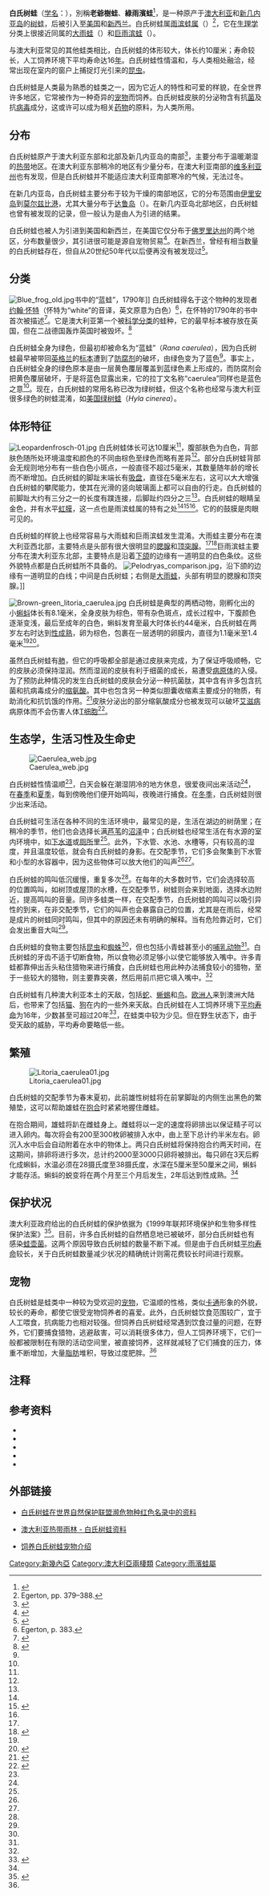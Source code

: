 {{Speciesbox
| status = LC
| status_system = iucn3.1
| status_ref = <ref name="iucn">{{IUCN2008|assessors=Jean-Marc Hero, Stephen Richards, Richard Retallick, Paul Horner, John Clarke, Ed Meyer|year=2004|id=41082|title=Litoria caerulea|downloaded=2009年1月28日}}</ref>
| image = Litoria caerulea2.JPG
| image_width = 250px
| image_caption = 
| genus = Litoria
| species = caerulea
| authority = [[约翰·怀特|White]], 1790
| range_map =Litoria caerulea distribution.png
| range_map_caption=
}}

'''白氏树蛙'''（[[学名|学名]]：''{{lang|la|Litoria caerulea}}''），別稱'''老爺樹蛙'''、'''綠雨濱蛙'''<ref>{{cite web |url=http://e-info.org.tw/node/3641 |title=兩棲動物分泌物可能可作防蚊液 |accessdate=2012-02-10 |date=2006-02-23 |publisher=台湾环境资讯中心 |archive-date=2019-05-27 |archive-url=https://web.archive.org/web/20190527113107/https://e-info.org.tw/node/3641 |dead-url=no }}</ref>，是一种原产于[[澳大利亚|澳大利亚]]和[[新幾內亞|新几内亚岛]]的[[树蛙|树蛙]]，后被引入至[[美國|美国]]和[[新西兰|新西兰]]。白氏树蛙属[[雨濱蛙屬|雨滨蛙属]]（''{{lang|en|Litoria}}''）<ref>Egerton, pp. 379–388.</ref>，它在[[生理学|生理学]]分类上很接近同属的[[大雨蛙|大雨蛙]]（''{{lang|en|Litoria splendida}}''）和[[巨雨滨蛙|巨雨滨蛙]]（''{{lang|en|Litoria infrafrenata}}''）。

与澳大利亚常见的其他蛙类相比，白氏树蛙的体形较大，体长约10厘米；寿命较长，人工饲养环境下平均寿命达16[[年|年]]。白氏树蛙性情温和，与人类相处融洽，经常出现在室内的窗户上捕捉灯光引来的[[昆虫|昆虫]]。

白氏树蛙是人类最为熟悉的蛙类之一，因为它近人的特性和可爱的样貌，在全世界许多地区，它常被作为一种奇异的[[宠物|宠物]]而饲养。白氏树蛙皮肤的分泌物含有抗[[菌|菌]]及抗[[病毒|病毒]]成分，这或许可以成为相关[[药物|药物]]的原料，为人类所用。

== 分布 ==
白氏树蛙原产于澳大利亚东部和北部及新几内亚岛的南部<ref name="vinc">{{cite web|author=Vincent, L. |year=2001 |publisher=[[詹姆斯库克大学|詹姆斯库克大学]] |title=Litoria caerulea |url=http://www.jcu.edu.au/school/tbiol/zoology/herp/Litoriacaerulea.PDF |accessdate=2005-06-12 |format=PDF |deadurl=yes |archiveurl=https://web.archive.org/web/20040422212337/http://www.jcu.edu.au/school/tbiol/zoology/herp/Litoriacaerulea.PDF |archivedate=2004-04-22 }}</ref>，主要分布于温暖潮湿的[[热带|热带]]地区。在澳大利亚东部稍冷的地区有少量分布，在澳大利亚南部的[[維多利亞州|维多利亚州]]也有发现，但是白氏树蛙并不能适应澳大利亚南部寒冷的气候，无法过冬。

在新几内亚岛，白氏树蛙主要分布于较为干燥的南部地区，它的分布范围由[[伊里安岛|伊里安岛]]到[[莫尔兹比港|莫尔兹比港]]，尤其大量分布于[[达鲁岛|达鲁岛]]（{{lang|en|Daru Island}}）。在新几内亚岛北部地区，白氏树蛙也曾有被发现的记录，但一般认为是由人为引进的结果。

白氏树蛙也被人为引进到美国和新西兰，在美国它仅分布于[[佛罗里达州|佛罗里达州]]的两个地区，分布数量很少，其引进很可能是源自宠物贸易<ref>{{cite web |url=http://nas.er.usgs.gov/queries/FactSheet.asp?speciesID=2276 |title=Litoria caerulea   (White, 1790) |accessdate=2007-12-11 |work=Nonindigenous Aquatic Species |publisher=[[美国地质调查局|美国地质调查局]] |date=June 2002 |archive-date=2007-12-18 |archive-url=https://web.archive.org/web/20071218070740/http://nas.er.usgs.gov/queries/FactSheet.asp?speciesID=2276 |dead-url=no }}</ref>。在新西兰，曾经有相当数量的白氏树蛙存在，但自从20世纪50年代以后便再没有被发现过<ref>{{cite web |url=http://www.nzfrogs.org/NZ+Frogs/Introduced+frogs.html |title=Introduced frogs |accessdate=2007-12-11 |year=2006 |publisher=New Zealand Frog Research Group |archive-date=2012-10-17 |archive-url=https://www.webcitation.org/6BUNQfHZJ?url=http://www.nzfrogs.org/NZ+Frogs/Introduced+frogs.html |dead-url=no }}</ref>。

== 分类 ==
[[File:Blue_frog_old.jpg|thumb]]书中的“蓝蛙”，1790年]]
白氏树蛙得名于这个物种的发现者[[约翰·怀特|约翰·怀特]]（怀特为“white”的音译，英文原意为白色）<ref name=e383>Egerton, p. 383.</ref>，在怀特的1790年的书中首次被描述<ref name=White1790>{{cite book |author=White, John |title=Journal of a Voyage to New South Wales with sixty-five plates of non descript animals, birds, lizards, serpents, curious cones of trees and other natural productions |year=1790 |publisher=J. Debrett |location=London |url=http://ebooks.adelaide.edu.au/w/white/john/journal/ |access-date=2013-11-23 |archive-date=2019-03-07 |archive-url=https://web.archive.org/web/20190307092300/https://ebooks.adelaide.edu.au/w/white/john/journal/ |dead-url=yes }}</ref>。它是澳大利亚第一个被[[生物分類法|科学分类]]的蛙种，它的最早标本被存放在英国，但在二战德国轰炸英国时被毁坏。<ref name="Tyler1993">{{cite web |url=http://www.environment.gov.au/system/files/pages/dc11235d-8b3b-43f7-b991-8429f477a1d4/files/08-fauna-2a-amphibia-hylidae.pdf |title=Family Hylidae |accessdate=2013-11-23 |first=Michael J |last=Tyler |coauthors=Davies, Margaret |year=1993 |work=Fauna of Australia |publisher=[[澳大利亚环境、水、遗产和艺术部|Department of the Environment, Water, Heritage and the Arts]] |format=PDF |archive-date=2021-04-04 |archive-url=https://web.archive.org/web/20210404111542/https://environment.gov.au/system/files/pages/dc11235d-8b3b-43f7-b991-8429f477a1d4/files/08-fauna-2a-amphibia-hylidae.pdf |dead-url=no }}</ref>

白氏树蛙全身为绿色，但最初却被命名为“蓝蛙”（''Rana caerulea''），因为白氏树蛙最早被带回[[英格兰|英格兰]]的[[标本|标本]]遭到了[[防腐剂|防腐剂]]的破坏，由绿色变为了蓝色<ref name=e383/>。事实上，白氏树蛙全身的绿色原本是由一层黄色覆层覆盖到蓝绿色素上形成的，而防腐剂会把黄色覆层破坏，于是将蓝色显露出来，它的拉丁文名称“caerulea”同样也是蓝色之意<ref name="bruin2000"/>。现在，白氏树蛙的常用名称已改为绿树蛙，但这个名称也经常与澳大利亚很多绿色的树蛙混淆，如[[美国绿树蛙|美国绿树蛙]]（''Hyla cinerea''）。

== 体形特征 ==
[[File:Leopardenfrosch-01.jpg|thumb]]
白氏树蛙体长可达10厘米<ref name=e383/>，腹部肤色为白色，背部肤色随所处环境温度和颜色的不同由棕色至绿色而略有差异<ref name="vinc"/>。部分白氏树蛙背部会无规则地分布有一些白色小斑点，一般直径不超过5毫米，其数量随年龄的增长而不断增加。白氏树蛙的脚趾末端长有[[吸盘|吸盘]]，直径在5毫米左右，这可以大大增强白氏树蛙的攀爬能力，使其在光滑的竖向玻璃面上都可以自由的行走。白氏树蛙的前脚趾大约有三分之一的长度有蹼连接，后脚趾约四分之三<ref name="vinc"/>。白氏树蛙的眼睛呈金色，并有水平[[虹膜|虹膜]]，这一点也是雨滨蛙属的特有之处<ref name=e383/><ref name=fa>{{cite web |title=Litoria caerulea |url=http://frogs.org.au/frogs/species/Litoria/caerulea/ |publisher=Frogs Australia Network |accessdate=2013-11-23 |archive-date=2005-07-23 |archive-url=https://web.archive.org/web/20050723194743/http://frogs.org.au/frogs/species/Litoria/caerulea/ |dead-url=no }}</ref><ref name="fact"/>。它的的鼓膜是肉眼可见的。

白氏树蛙的样貌上也经常容易与大雨蛙和巨雨滨蛙发生混淆。大雨蛙主要分布在澳大利亚西北部，主要特点是头部有很大很明显的[[腮腺|腮腺]]和[[顶突腺|顶突腺]]。<ref name="Tyler1993"/><ref name=Tyler1977>{{cite journal |author=Tyler,MJ |coauthors=Davies M and Martin AA |title=A new species of large green tree frog from northern western Australia |journal=Transactions of The Royal Society of South Australia |year=1977 |volume=101 |issue=5 |pages=133-138 |url=http://www.biodiversitylibrary.org/page/41071410 |accessdate=2013-11-23 |archive-date=2019-05-22 |archive-url=https://web.archive.org/web/20190522090128/https://www.biodiversitylibrary.org/page/41071410 |dead-url=no }}</ref>巨雨滨蛙主要分布在澳大利亚东北部，主要特点是沿着[[頷|下颌]]的边缘有一道明显的白色条纹。这些外貌特点都是白氏树蛙所不具备的。
[[File:Pelodryas_comparison.jpg|thumb]]，沿下颌的边缘有一道明显的白线；中间是白氏树蛙；右侧是[[大雨蛙|大雨蛙]]，头部有明显的腮腺和顶突腺。]]

[[File:Brown-green_litoria_caerulea.jpg|thumb]]
白氏树蛙是典型的两栖动物，刚孵化出的小[[蝌蚪|蝌蚪]]体长有8.1毫米，全身皮肤为棕色，带有杂色斑点，成长过程中，下腹颜色逐渐变浅，最后至成年的白色，蝌蚪发育至最大时体长约44毫米，白氏树蛙在两岁左右时达到[[性成熟|性成熟]]，卵为棕色，包裹在一层透明的卵膜内，直径为1.1毫米至1.4毫米<ref name="vinc"/><ref name="bruin2000">{{cite web |title=Litoria caerulea: Information |url=http://animaldiversity.ummz.umich.edu/site/accounts/information/Litoria_caerulea.html |author=Bruin, T. |publisher=Animal Diversity Web (Museum of Zoology, [[密歇根大学|University of Michigan]]) |date=2000 |accessdate=2013-11-23 |archive-date=2005-06-12 |archive-url=https://web.archive.org/web/20050612004425/http://animaldiversity.ummz.umich.edu/site/accounts/information/Litoria_caerulea.html |dead-url=no }}</ref>。

虽然白氏树蛙有[[肺|肺]]，但它的呼吸都全部是通过皮肤来完成，为了保证呼吸顺畅，它的皮肤必须保持湿润。然而湿润的皮肤有利于细菌的成长，易遭受[[病原|病原体]]的入侵。为了预防此种情况的发生白氏树蛙的皮肤会分泌一种抗菌肽，其中含有许多包含抗菌和抗病毒成分的[[缩氨酸|缩氨酸]]。其中也包含另一种类似胆囊收缩素主要成分的物质，有助消化和抗饥饿的作用。<ref>{{cite journal | last = Salmon | first = A.L. | title = Isolation, Structural Characterization, and Bioactivity of a Novel Neuromedin U Analog from the Defensive Skin Secretion of the Australasian Tree Frog, ''Litoria caerulea'' | url = http://www.jbc.org/cgi/content/full/275/7/4549 | journal = Journal of Biological Chemistry | volume = 275 | pages = 4549-4554 | year = 2000 | coauthors = et al. | access-date = 2006-11-08 | archive-date = 2007-11-14 | archive-url = https://web.archive.org/web/20071114170124/http://www.jbc.org/cgi/content/full/275/7/4549 | dead-url = no }}</ref>皮肤分泌出的部分缩氨酸成分也被发现可以破坏[[艾滋病|艾滋病]]病原体而不会伤害人体[[T细胞|T细胞]]<ref>{{cite web | title=Frog secretions block HIV | url=http://exploration.vanderbilt.edu/news/news_froghiv.htm | publisher=Vanderbilt University | accessdate=2005-12-12 | deadurl=yes | archiveurl=https://web.archive.org/web/20051127014409/http://exploration.vanderbilt.edu/news/news_froghiv.htm | archivedate=2005-11-27 }}</ref>。

== 生态学，生活习性及生命史 ==
[[File:Caerulea_web.jpg|thumb]]

白氏树蛙性情温顺<ref name="fact"/>，白天会躲在潮湿阴冷的地方休息，很爱夜间出来活动<ref name=e383/>，在[[春季|春季]]和[[夏季|夏季]]，每到傍晚他们便开始鸣叫，夜晚进行捕食。在[[冬季|冬季]]，白氏树蛙则很少出来活动。

白氏树蛙可生活在各种不同的生活环境中，最常见的是，生活在湖边的树荫里；在稍冷的季节，他们也会选择长满[[芦苇|芦苇]]的[[沼泽|沼泽]]中；白氏树蛙也经常生活在有水源的室内环境中，如[[下水道|下水道]]或[[廁所|厕所]]里<ref name=e383/>。此外，下水管、水池、水槽等，只有较高的湿度，并且温度较低，就会有白氏树蛙的身影。在交配季节，它们多会聚集到下水管和小型的水容器中，因为这些物体可以放大他们的叫声<ref name="vinc"/><ref name="fact"/>。

白氏树蛙的鸣叫低沉缓慢，重复多次<ref name="vinc"/>。在每年的大多数时节，它们会选择较高的位置鸣叫，如树顶或屋顶的水槽，在交配季节，树蛙则会来到地面，选择水边附近，提高鸣叫的音量。同许多蛙类一样，在交配季节，白氏树蛙的鸣叫可以吸引异性的到来，在非交配季节，它们的叫声也会暴露自己的位置，尤其是在雨后，经常是成片的树蛙同时鸣叫，但其中的原因还未有明确的解释。当有危险靠近时，它们会发出重音大叫<ref name=e383/>。

白氏树蛙的食物主要包括[[昆虫|昆虫]]和[[蜘蛛|蜘蛛]]<ref name=e383/>，但也包括小青蛙甚至小的[[哺乳动物|哺乳动物]]<ref name="fact"/>。白氏树蛙的牙齿不适于切断食物，所以食物必须足够小以使它能够放入嘴中。许多青蛙都靠伸出舌头粘住猎物来进行捕食，白氏树蛙也用此种办法捕食较小的猎物，至于一些较大的猎物，则主要靠突袭，然后用前爪把它填入嘴中。<ref name="Tyler1993"/>

白氏树蛙有几种澳大利亚本土的天敌，包括[[蛇|蛇]]、[[蜥蜴|蜥蜴]]和[[鸟|鸟]]。[[欧洲人|欧洲人]]来到澳洲大陆后，也带来了包括[[猫|猫]]、[[狗|狗]]在内的一些外来天敌。白氏树蛙在人工饲养环境下[[平均寿命|平均寿命]]为16年，少数甚至可超过20年<ref name="fact">{{cite web|title=Fact Sheet: White's Tree Frog |work=National Zoological Park |publisher=[[史密森尼学会|Smithsonian]] |url=http://nationalzoo.si.edu/Animals/ReptilesAmphibians/Facts/FactSheets/Whitestreefrog.cfm |accessdate=2005-12-12 |archiveurl=https://web.archive.org/web/20051216192202/http://nationalzoo.si.edu/Animals/ReptilesAmphibians/Facts/FactSheets/Whitestreefrog.cfm |archivedate=2005-12-16 |deadurl=yes }}</ref>，在蛙类中较为少见。但在野生状态下，由于受天敌的威胁，平均寿命要略低一些。

== 繁殖 ==
[[File:Litoria_caerulea01.jpg|thumb]]

白氏树蛙的交配季节为春末夏初，此前雄性树蛙将在前掌脚趾的内侧生出黑色的繁殖垫，这可以帮助雄蛙在[[抱合|抱合]]时紧紧地握住雌蛙。

在抱合期间，雄蛙将趴在雌蛙身上。雌蛙将以一定的速度将卵排出以保证精子可以进入卵内。每次将会有200至300枚卵被排入水中，由上至下总计约半米左右。卵沉入水中后会自动附着在水中的物体上。两只白氏树蛙将保持抱合约两天时间，在这期间，排卵将进行多次，总计约2000至3000只卵将被排出。每只卵在3天后孵化成蝌蚪，水温必须在28摄氏度至38摄氏度，水深在5厘米至50厘米之间，蝌蚪才能存活。蝌蚪的蜕变将在两个月至三个月后发生，2年后达到性成熟。<ref name="bruin2000" />

== 保护状况 ==
澳大利亚政府给出的白氏树蛙的保护依据为《1999年联邦环境保护和生物多样性保护法案》<ref>{{cite web | title=Environment Protection and Biodiversity Conservation Act 1999 | publisher=[[澳大利亚政府|澳大利亚政府]] | url=http://www.comlaw.gov.au/Details/C2004C03797 | accessdate=2005-12-12 | archive-date=2015-02-14 | archive-url=https://web.archive.org/web/20150214164706/http://www.comlaw.gov.au/Details/C2004C03797 | dead-url=no }}</ref>。目前，许多白氏树蛙的自然栖息地已被破坏，部分白氏树蛙也有感染[[蛙壶菌|蛙壶菌]]。这两个原因导致白氏树蛙的数量不断下减。但是由于白氏树蛙[[平均寿命|平均寿命]]较长，关于白氏树蛙数量减少状况的精确统计则需花费较长时间进行观察。

== 宠物 ==
白氏树蛙是蛙类中一种较为受欢迎的[[宠物|宠物]]，它温顺的性格，类似[[卡通|卡通]]形象的外貌，较长的寿命，都使它很受宠物饲养者的喜爱。此外，白氏树蛙饮食范围较广，宜于人工喂食，抗病能力也相对较强。但饲养白氏树蛙经常遇到饮食过量的问题，在野外，它们要捕食猎物，逃避敌害，可以消耗很多体力，但人工饲养环境下，它们一般都被限制在有限的活动空间里，被直接饲养，这样就减轻了它们捕食的压力，体重不断增加，大量[[脂肪|脂肪]]堆积，导致过度肥胖。<ref name="fact" />

== 注释 ==
{{Reflist|2}}

== 参考资料 ==
* {{cite book |author=Australian Biological Resources Study |title=Fauna of Australia: Amphibia & reptilia |year=1993 |publisher=Australian Govt. Pub. Service |location=Canberra |isbn=9780644324298 |url=http://www.environment.gov.au/node/13758 |access-date=2013-11-23 |archive-date=2021-03-30 |archive-url=https://web.archive.org/web/20210330033923/https://www.environment.gov.au/node/13758 |dead-url=no }}
* {{cite book| last=Cogger| first=H.G.| year=1979| title=Reptiles & Amphibians of Australia| publisher=A. H. & A.W. REED PTY LTS| id=ISBN 978-0-589-50108-2}}
* {{cite book| editor = Egerton，L.| year=2005| title=Encyclopedia of Australian wildlife | publisher=Reader's Digest |id=ISBN 978-1-876689-34-6}}
* {{cite book|last=Menzies|first=J.I.| year=1976| title=Handbook of Common New Guinea Frogs| publisher=Wau Ecology Institute}}
* {{cite book| last=Tyler| first=M. J.| year=1994| title=Australian Frogs A Natural History| publisher=Reed Books| id=ISBN 978-0-7301-0468-1}}

== 外部链接 ==
{{commons|Litoria caerulea|白氏树蛙}}
{{wikispecies|Litoria caerulea}}
* {{en}}[http://www.iucnredlist.org/search/details.php/41082/all 白氏树蛙在世界自然保护联盟濒危物种红色名录中的资料] {{Wayback|url=http://www.iucnredlist.org/search/details.php/41082/all |date=20080408021823 }}
* {{en}}[https://web.archive.org/web/20061017103257/http://www.rainforest-australia.com/Litoria_caerulea.htm 澳大利亚热带雨林 - 白氏树蛙资料]
* {{en}}[http://exoticpets.about.com/cs/frogsandtoads/a/whitestreefrog.htm 饲养白氏树蛙宠物介绍] {{Wayback|url=http://exoticpets.about.com/cs/frogsandtoads/a/whitestreefrog.htm |date=20060209220806 }}
{{Taxonbar|from=Q654682}}

[[Category:新幾內亞|Category:新幾內亞]]
[[Category:澳大利亞兩棲類|Category:澳大利亞兩棲類]]
[[Category:雨濱蛙屬|Category:雨濱蛙屬]]